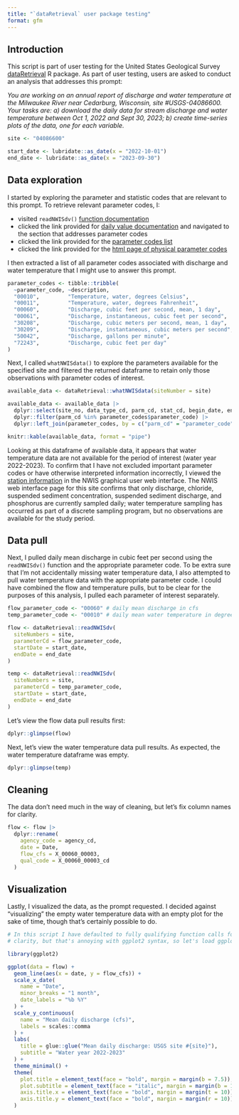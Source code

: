 ```yaml
---
title: "`dataRetrieval` user package testing"
format: gfm
---
```


## Introduction

This script is part of user testing for the United States Geological Survey
[dataRetrieval](https://doi-usgs.github.io/dataRetrieval/) R package. As part of
user testing, users are asked to conduct an analysis that addresses this prompt:

_You are working on an annual report of discharge and water temperature at the_ 
_Milwaukee River near Cedarburg, Wisconsin, site #USGS-04086600. Your tasks_
_are: a) download the daily data for stream discharge and water temperature_
_between Oct 1, 2022 and Sept 30, 2023; b) create time-series plots of the_
_data, one for each variable._

```r
site <- "04086600"

start_date <- lubridate::as_date(x = "2022-10-01")
end_date <- lubridate::as_date(x = "2023-09-30")
```



## Data exploration

I started by exploring the parameter and statistic codes that are relevant to
this prompt. To retrieve relevant parameter codes, I:

- visited `readNWISdv()`
[function documentation](https://doi-usgs.github.io/dataRetrieval/reference/readNWISdv.html)
- clicked the link provided for
[daily value documentation](https://waterservices.usgs.gov/docs/dv-service/daily-values-service-details)
and navigated to the section that addresses parameter codes 
- clicked the link provided for the
[parameter codes list](https://help.waterdata.usgs.gov/codes-and-parameters/parameters)
- clicked the link provided for the
[html page of physical parameter codes](https://help.waterdata.usgs.gov/parameter_code?group_cd=PHY)

I then extracted a list of all parameter codes associated with discharge and 
water temperature that I might use to answer this prompt. 

```r
parameter_codes <- tibble::tribble(
  ~parameter_code, ~description,
  "00010",         "Temperature, water, degrees Celsius",
  "00011",         "Temperature, water, degrees Fahrenheit",
  "00060",         "Discharge, cubic feet per second, mean, 1 day",
  "00061",         "Discharge, instantaneous, cubic feet per second",
  "30208",         "Discharge, cubic meters per second, mean, 1 day",
  "30209",         "Discharge, instantaneous, cubic meters per second",
  "50042",         "Discharge, gallons per minute",
  "72243",         "Discharge, cubic feet per day"
)
```

Next, I called `whatNWISdata()` to explore the parameters available for the 
specified site and filtered the returned dataframe to retain only those 
observations with parameter codes of interest. 

```r
available_data <- dataRetrieval::whatNWISdata(siteNumber = site)

available_data <- available_data |>
  dplyr::select(site_no, data_type_cd, parm_cd, stat_cd, begin_date, end_date, count_nu) |>
  dplyr::filter(parm_cd %in% parameter_codes$parameter_code) |>
  dplyr::left_join(parameter_codes, by = c("parm_cd" = "parameter_code"))

knitr::kable(available_data, format = "pipe")
```

Looking at this dataframe of available data, it appears that water temperature 
data are not available for the period of interest (water year 2022-2023). To 
confirm that I have not excluded important parameter codes or have otherwise 
interpreted information incorrectly, I viewed the 
[station information](https://waterdata.usgs.gov/nwis/inventory/?site_no=04086600&agency_cd=USGS&amp;) 
in the NWIS graphical user web interface. The NWIS web interface page for this 
site confirms that only discharge, chloride, suspended sediment concentration, 
suspended sediment discharge, and phosphorus are currently sampled daily; water 
temperature sampling has occurred as part of a discrete sampling program, but no 
observations are available for the study period.



## Data pull

Next, I pulled daily mean discharge in cubic feet per second using the 
`readNWISdv()` function and the appropriate parameter code. To be extra sure 
that I'm not accidentally missing water temperature data, I also attempted to 
pull water temperature data with the appropriate parameter code. I could have
combined the flow and temperature pulls, but to be clear for the purposes of
this analysis, I pulled each parameter of interest separately.

```r
flow_parameter_code <- "00060" # daily mean discharge in cfs
temp_parameter_code <- "00010" # daily mean water temperature in degrees celsius

flow <- dataRetrieval::readNWISdv(
  siteNumbers = site,
  parameterCd = flow_parameter_code,
  startDate = start_date,
  endDate = end_date
)

temp <- dataRetrieval::readNWISdv(
  siteNumbers = site,
  parameterCd = temp_parameter_code,
  startDate = start_date,
  endDate = end_date
)
```

Let's view the flow data pull results first:

```r
dplyr::glimpse(flow)
```

Next, let's view the water temperature data pull results. As expected, the water
temperature dataframe was empty.

```r
dplyr::glimpse(temp)
```



## Cleaning

The data don't need much in the way of cleaning, but let's fix column names for
clarity.

```r
flow <- flow |>
  dplyr::rename(
    agency_code = agency_cd,
    date = Date,
    flow_cfs = X_00060_00003,
    qual_code = X_00060_00003_cd
  )
```


## Visualization

Lastly, I visualized the data, as the prompt requested. I decided against 
"visualizing" the empty water temperature data with an empty plot for the sake
of time, though that's certainly possible to do.

```r
# In this script I have defaulted to fully qualifying function calls for
# clarity, but that's annoying with ggplot2 syntax, so let's load ggplot2

library(ggplot2)

ggplot(data = flow) +
  geom_line(aes(x = date, y = flow_cfs)) +
  scale_x_date(
    name = "Date",
    minor_breaks = "1 month",
    date_labels = "%b %Y"
  ) +
  scale_y_continuous(
    name = "Mean daily discharge (cfs)",
    labels = scales::comma
  ) +
  labs(
    title = glue::glue("Mean daily discharge: USGS site #{site}"),
    subtitle = "Water year 2022-2023"
  ) +
  theme_minimal() +
  theme(
    plot.title = element_text(face = "bold", margin = margin(b = 7.5)),
    plot.subtitle = element_text(face = "italic", margin = margin(b = 10)),
    axis.title.x = element_text(face = "bold", margin = margin(t = 10)),
    axis.title.y = element_text(face = "bold", margin = margin(r = 10))
  )

```